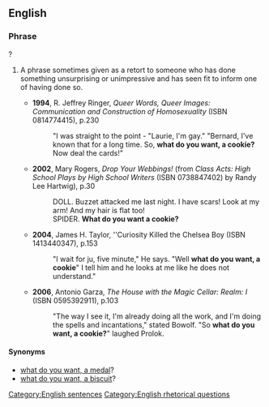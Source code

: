 ==English==

===Phrase===
{{head|en|phrase|head=[[what]] [[do]] [[you]] [[want]], [[a]] [[cookie]]}}?

# {{rhetorical question|sarcastic}} A phrase sometimes given as a retort to someone who has done something unsurprising or unimpressive and has seen fit to inform one of having done so.
#* '''1994''', R. Jeffrey Ringer, ''Queer Words, Queer Images: Communication and Construction of Homosexuality'' (ISBN 0814774415), p.230
#*:"I was straight to the point - "Laurie, I'm gay."  "Bernard, I've known that for a long time.  So, '''what do you want, a cookie?'''  Now deal the cards!"
#* '''2002''', Mary Rogers, ''Drop Your Webbings!'' (from ''Class Acts: High School Plays by High School Writers'' (ISBN 0738847402) by Randy Lee Hartwig), p.30
#*: DOLL. Buzzet attacked me last night.  I have scars!  Look at my arm!  And my hair is flat too!
#*: SPIDER. '''What do you want a cookie?'''
#* '''2004''', James H. Taylor, ''Curiosity Killed the Chelsea Boy (ISBN 1413440347), p.153
#*:"I wait for ju, five minute," He says.  "Well '''what do you want, a cookie'''" I tell him and he looks at me like he does not understand."
#* '''2006''', Antonio Garza, ''The House with the Magic Cellar: Realm: I'' (ISBN 0595392911), p.103
#*:"The way I see it, I'm already doing all the work, and I'm doing the spells and incantations," stated Bowolf.  "So '''what do you want, a cookie?'''" laughed Prolok.

====Synonyms====
* [[what do you want, a medal]]?
* [[what do you want, a biscuit]]? {{qualifier|UK}}

[[Category:English sentences]]
[[Category:English rhetorical questions]]